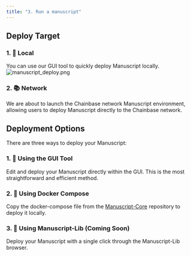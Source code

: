 ```yaml
---
title: "3. Run a manuscript"
---
```


## Deploy Target

### 1. 📗 Local
You can use our GUI tool to quickly deploy Manuscript locally.
![manuscript_deploy.png](../../images/manuscripts/manuscript_deploy.png)

### 2. 📚 Network
We are about to launch the Chainbase network Manuscript environment, allowing users to deploy Manuscript directly to the Chainbase network.


## Deployment Options
There are three ways to deploy your Manuscript:

### 1. 🚗 Using the GUI Tool
Edit and deploy your Manuscript directly within the GUI. This is the most straightforward and efficient method.

### 2. 🚌 Using Docker Compose
Copy the docker-compose file from the [Manuscript-Core](https://github.com/chainbase-labs/manuscript-core/tree/main/examples) repository to deploy it locally.

### 3. 🚅 Using Manuscript-Lib (Coming Soon)
Deploy your Manuscript with a single click through the Manuscript-Lib browser.

